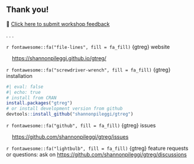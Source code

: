 ## Thank you!

🙏 [Click here to submit workshop feedback](https://forms.gle/kvEirN7sJmavem8q6){target="_blank"}

. . .

`r fontawesome::fa("file-lines", fill = fa_fill)` {gtreg} website

    <https://shannonpileggi.github.io/gtreg/>

`r fontawesome::fa("screwdriver-wrench", fill = fa_fill)` {gtreg} installation

```r
#| eval: false
#| echo: true
# install from CRAN
install.packages("gtreg") 
# or install development version from github
devtools::install_github("shannonpileggi/gtreg") 
```

`r fontawesome::fa("github", fill = fa_fill)` {gtreg} issues

    <https://github.com/shannonpileggi/gtreg/issues>

`r fontawesome::fa("lightbulb", fill = fa_fill)` {gtreg} feature requests or questions: ask on <https://github.com/shannonpileggi/gtreg/discussions>

